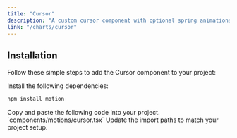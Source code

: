```yaml
---
title: "Cursor"
description: "A custom cursor component with optional spring animations. It can be globally applied to the page or attached specifically to a parent element."
link: "/charts/cursor"
---
```


<ComponentPreview name="cursor-demo" />

## Installation

Follow these simple steps to add the Cursor component to your project:

<Steps>

<Step>
Install the following dependencies:
</Step>

```bash
npm install motion
```

<Step>
    Copy and paste the following code into your project.
`components/motions/cursor.tsx` 
</Step>

<CollapsibleSource name="cursor" />

<Step>
     Update the import paths to match your project setup.
</Step>

</Steps>
